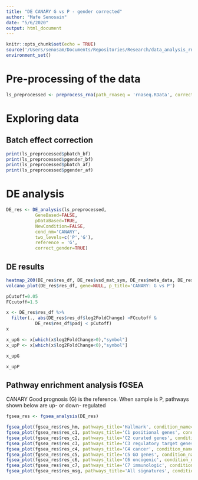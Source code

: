 ```yaml
---
title: "DE CANARY G vs P - gender corrected"
author: "Mafe Senosain"
date: "5/6/2020"
output: html_document
---
```


```r
knitr::opts_chunk$set(echo = TRUE)
source('/Users/senosam/Documents/Repositories/Research/data_analysis_rnaseq/R/30_DEGanalysis.R')
environment_set()
```

# Pre-processing of the data
```r
ls_preprocessed <- preprocess_rna(path_rnaseq = 'rnaseq.RData', correct_batch = T, correct_gender = T)
```

# Exploring data

## Batch effect correction
```r
print(ls_preprocessed$pbatch_bf)
print(ls_preprocessed$pgender_bf)
print(ls_preprocessed$pbatch_af)
print(ls_preprocessed$pgender_af)
```

# DE analysis

```r
DE_res <- DE_analysis(ls_preprocessed, 
           GeneBased=FALSE, 
           pDataBased=TRUE,
           NewCondition=FALSE,
           cond_nm='CANARY',
           two_levels=c('P','G'),
           reference = 'G',
           correct_gender=TRUE)

```

## DE results
```r
heatmap_200(DE_res$res_df, DE_res$vsd_mat_sym, DE_res$meta_data, DE_res$pData_rnaseq)
volcano_plot(DE_res$res_df, gene=NULL, p_title='CANARY: G vs P')

```

```r
pCutoff=0.05
FCcutoff=1.5

x <- DE_res$res_df %>%
  filter(., abs(DE_res$res_df$log2FoldChange) >FCcutoff & 
           DE_res$res_df$padj < pCutoff)
x

x_upG <- x[which(x$log2FoldChange>0),"symbol"]
x_upP <- x[which(x$log2FoldChange<0),"symbol"]

x_upG

x_upP
```

## Pathway enrichment analysis fGSEA
CANARY Good prognosis (G) is the reference. When sample is P, pathways shown below are up- or down- regulated
```r
fgsea_res <- fgsea_analysis(DE_res)

fgsea_plot(fgsea_res$res_hm, pathways_title='Hallmark', condition_name='CANARY: G vs P')
fgsea_plot(fgsea_res$res_c1, pathways_title='C1 positional genes', condition_name='CANARY: G vs P')
fgsea_plot(fgsea_res$res_c2, pathways_title='C2 curated genes', condition_name='CANARY: G vs P')
fgsea_plot(fgsea_res$res_c3, pathways_title='C3 regulatory target genes', condition_name='CANARY: G vs P')
fgsea_plot(fgsea_res$res_c4, pathways_title='C4 cancer', condition_name='CANARY: G vs P')
fgsea_plot(fgsea_res$res_c5, pathways_title='C5 GO genes', condition_name='CANARY: G vs P')
fgsea_plot(fgsea_res$res_c6, pathways_title='C6 oncogenic', condition_name='CANARY: G vs P')
fgsea_plot(fgsea_res$res_c7, pathways_title='C7 immunologic', condition_name='CANARY: G vs P')
fgsea_plot(fgsea_res$res_msg, pathways_title='All signatures', condition_name='CANARY: G vs P')
```